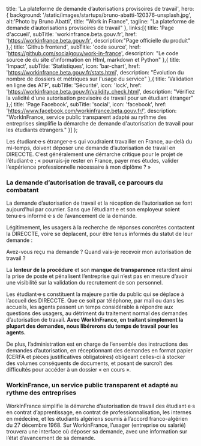 

  title: 'La plateforme de demande d’autorisations provisoires de travail',
  hero: {
    background: '/static/images/startups/bruno-abatti-120376-unsplash.jpg',
    alt:'Photo by Bruno Abatti',
    title: "Work in France",
    tagline: "La plateforme de demande d’autorisations provisoires de travail"
  },
  links:[{
    title: 'Page d\'accueil',
    subTitle: 'workinfrance.beta.gouv.fr',
    href: 'https://workinfrance.beta.gouv.fr',
    description:"Page officielle du produit"
  },{
    title: 'Github frontend',
    subTitle: 'code source',
    href: 'https://github.com/socialgouv/work-in-france',
    description: "Le code source de du site d'information en Html, markdown et Python"
  },{
    title: 'Impact',
    subTitle: 'Statistiques',
    icon: 'bar-chart',
    href: 'https://workinfrance.beta.gouv.fr/stats.html',
    description: "Évolution du nombre de dossiers et métriques sur l'usage du service"
  },{
    title: 'Validation en ligne des ATP',
    subTitle: 'Sécurité',
    icon: 'lock',
    href: 'https://workinfrance.beta.gouv.fr/validity_check.html',
    description: "Vérifiez la validité d'une autorisation provisoire de travail pour un étudiant étranger"
  },{
    title: 'Page Facebook',
    subTitle: 'social',
    icon: 'facebook',
    href: 'https://www.facebook.com/workinfrance.beta.gouv.fr/',
    description: "WorkInFrance, service public transparent adapté au rythme des entreprises simplifie la démarche de demande d'autorisation de travail pour les étudiants étrangers."
  }]
};

<LayoutArticle meta={meta} footer={footer}>

Les étudiant·e·s étranger·e·s qui voudraient travailler en France, au-delà du mi-temps, doivent déposer une demande d’autorisation de travail en DIRECCTE. C’est généralement une démarche critique pour le projet de l’étudiant·e ; « pourrais-je rester en France, payer mes études, valider l’expérience professionnelle nécessaire à mon diplôme ? »

### La demande d’autorisation de travail, ce parcours du combatant

La demande d’autorisation de travail et la réception de l’autorisation se font aujourd’hui par courrier. Sans que l’étudiant·e et son employeur soient tenu·e·s informé·e·s de l’avancement de la demande.

Légitimement, les usagers à la recherche de réponses concrètes contactent la DIRECCTE, voire se déplacent, pour être tenus informés du statut de leur demande :

Avez-vous reçu ma demande ? Quand vais-je recevoir mon autorisation de travail ?

La **lenteur de la procédure** et son **manque de transparence** retardent ainsi la prise de poste et pénalisent l’entreprise qui n’est pas en mesure d’avoir une visibilité sur la validation du recrutement de son personnel.

Les étudiant·e·s constituent la majeure partie du public qui se déplace à l’accueil des DIRECCTE. Que ce soit par téléphone, par mail ou dans les accueils, les agents passent un temps considérable à répondre aux questions des usagers, au détriment du traitement normal des demandes d’autorisation de travail. **Avec WorkInFrance, en traitant simplement la plupart des demandes, nous libérerons du temps de travail pour les agents.**

De plus, l’administration est en charge de l’ensemble des instructions des demandes d’autorisation, en réceptionnant des demandes en format papier (CERFA et pièces justificatives obligatoires) obligeant celles-ci à stocker des volumes conséquents de documents, et posant de surcroît des difficultés pour accéder à un dossier « en cours ».

### WorkinFrance, un service public transparent et adapté au rythme des entreprises

WorkInFrance simplifie la démarche d’autorisation de travail des étudiant·e·s en contrat d’apprentissage, en contrat de professionnalisation, les internes en médecine, et les étudiants algériens soumis à l’accord franco-algérien du 27 décembre 1968. Sur WorkinFrance, l’usager (entreprise ou salarié) trouvera une interface où déposer sa demande, avec une information sur l’état d’avancement de sa demande.

</LayoutArticle>